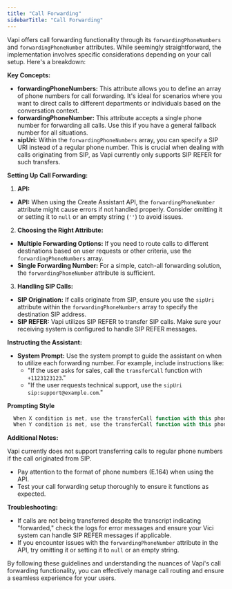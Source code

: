 ```yaml
---
title: "Call Forwarding"
sidebarTitle: "Call Forwarding"
---
```


Vapi offers call forwarding functionality through its `forwardingPhoneNumbers` and `forwardingPhoneNumber` attributes. While seemingly straightforward, the implementation involves specific considerations depending on your call setup. Here's a breakdown:

**Key Concepts:**

* **forwardingPhoneNumbers:** This attribute allows you to define an array of phone numbers for call forwarding. It's ideal for scenarios where you want to direct calls to different departments or individuals based on the conversation context.
* **forwardingPhoneNumber:** This attribute accepts a single phone number for forwarding all calls. Use this if you have a general fallback number for all situations.
* **sipUri:** Within the `forwardingPhoneNumbers` array, you can specify a SIP URI instead of a regular phone number. This is crucial when dealing with calls originating from SIP, as Vapi currently only supports SIP REFER for such transfers.

**Setting Up Call Forwarding:**

1. **API:**
 * **API:** When using the Create Assistant API, the `forwardingPhoneNumber` attribute might cause errors if not handled properly. Consider omitting it or setting it to `null` or an empty string (`''`) to avoid issues.

2. **Choosing the Right Attribute:**
 * **Multiple Forwarding Options:** If you need to route calls to different destinations based on user requests or other criteria, use the `forwardingPhoneNumbers` array.
 * **Single Forwarding Number:** For a simple, catch-all forwarding solution, the `forwardingPhoneNumber` attribute is sufficient.

3. **Handling SIP Calls:**
 * **SIP Origination:** If calls originate from SIP, ensure you use the `sipUri` attribute within the `forwardingPhoneNumbers` array to specify the destination SIP address.
 * **SIP REFER:** Vapi utilizes SIP REFER to transfer SIP calls. Make sure your receiving system is configured to handle SIP REFER messages.

**Instructing the Assistant:**

* **System Prompt:** Use the system prompt to guide the assistant on when to utilize each forwarding number. For example, include instructions like:
  * "If the user asks for sales, call the `transferCall` function with `+1123123123`."
  * "If the user requests technical support, use the `sipUri` `sip:support@example.com`."

**Prompting Style**
```jsx
  When X condition is met, use the transferCall function with this phone number: +1123123123.
  When Y condition is met, use the transferCall function with this phone number: +1123123141.
```

**Additional Notes:**

<Note>
    Vapi currently does not support transferring calls to regular phone numbers if the call originated from SIP.
</Note>

* Pay attention to the format of phone numbers (E.164) when using the API.
* Test your call forwarding setup thoroughly to ensure it functions as expected.

**Troubleshooting:**

* If calls are not being transferred despite the transcript indicating "forwarded," check the logs for error messages and ensure your Vici system can handle SIP REFER messages if applicable.
* If you encounter issues with the `forwardingPhoneNumber` attribute in the API, try omitting it or setting it to `null` or an empty string.

By following these guidelines and understanding the nuances of Vapi's call forwarding functionality, you can effectively manage call routing and ensure a seamless experience for your users.